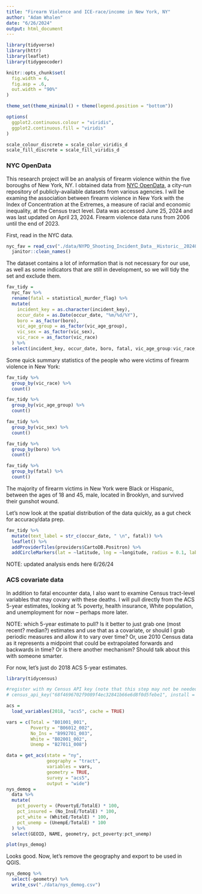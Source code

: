 ```yaml
---
title: "Firearm Violence and ICE-race/income in New York, NY"
author: "Adam Whalen"
date: "6/26/2024"
output: html_document
---
```


```r
library(tidyverse)
library(httr)
library(leaflet)
library(tidygeocoder)

knitr::opts_chunk$set(
  fig.width = 6,
  fig.asp = .6,
  out.width = "90%"
)

theme_set(theme_minimal() + theme(legend.position = "bottom"))

options(
  ggplot2.continuous.colour = "viridis",
  ggplot2.continuous.fill = "viridis"
)

scale_colour_discrete = scale_color_viridis_d
scale_fill_discrete = scale_fill_viridis_d
```

### NYC OpenData

This research project will be an analysis of firearm violence within the five boroughs of New York, NY. I obtained data from [NYC OpenData](https://data.cityofnewyork.us/Public-Safety/NYPD-Shooting-Incident-Data-Historic-/833y-fsy8/about_data), a city-run repository of publicly-available datasets from various agencies. I will be examing the association between firearm violence in New York with the Index of Concentration at the Extremes, a measure of racial and economic inequality, at the Census tract level. Data was accessed June 25, 2024 and was last updated on April 23, 2024. Firearm violence data runs from 2006 until the end of 2023. 

First, read in the NYC data.

```r
nyc_fav = read_csv("./data/NYPD_Shooting_Incident_Data__Historic__20240625.csv") %>% 
  janitor::clean_names()
```

The dataset contains a lot of information that is not necessary for our use, as well as some indicators that are still in development, so we will tidy the set and exclude them.

```r
fav_tidy = 
  nyc_fav %>% 
  rename(fatal = statistical_murder_flag) %>% 
  mutate(
    incident_key = as.character(incident_key),
    occur_date = as.Date(occur_date, "%m/%d/%Y"),
    boro = as_factor(boro),
    vic_age_group = as_factor(vic_age_group),
    vic_sex = as_factor(vic_sex),
    vic_race = as_factor(vic_race)
  ) %>% 
  select(incident_key, occur_date, boro, fatal, vic_age_group:vic_race, latitude, longitude)
```

Some quick summary statistics of the people who were victims of firearm violence in New York:

```r
fav_tidy %>% 
  group_by(vic_race) %>% 
  count()

fav_tidy %>% 
  group_by(vic_age_group) %>% 
  count()

fav_tidy %>% 
  group_by(vic_sex) %>% 
  count()

fav_tidy %>% 
  group_by(boro) %>% 
  count()

fav_tidy %>% 
  group_by(fatal) %>% 
  count()
```

The majority of firearm victims in New York were Black or Hispanic, between the ages of 18 and 45, male, located in Brooklyn, and survived their gunshot wound. 

Let's now look at the spatial distribution of the data quickly, as a gut check for accuracy/data prep.

```r
fav_tidy %>% 
  mutate(text_label = str_c(occur_date, " \n", fatal)) %>% 
  leaflet() %>% 
  addProviderTiles(providers$CartoDB.Positron) %>% 
  addCircleMarkers(lat = ~latitude, lng = ~longitude, radius = 0.1, label = ~text_label)
```

NOTE: updated analysis ends here 6/26/24


### ACS covariate data

In addition to fatal encounter data, I also want to examine Census tract-level variables that may covary with these deaths. I will pull directly from the ACS 5-year estimates, looking at % poverty, health insurance, White population, and unemployment for now -- perhaps more later. 

NOTE: which 5-year estimate to pull? Is it better to just grab one (most recent? median?) estimates and use that as a covariate, or should I grab periodic measures and allow it to vary over time? Or, use 2010 Census data as it represents a midpoint that could be extrapolated forwards and backwards in time? Or is there another mechanism? Should talk about this with someone smarter. 

For now, let's just do 2018 ACS 5-year estimates. 

```r
library(tidycensus)

#register with my Census API key (note that this step may not be needed):
# census_api_key("68f4696702f9089f4ec32841b66e6d8f0d5febe1", install = TRUE)

acs = 
  load_variables(2018, "acs5", cache = TRUE)

vars = c(Total = "B01001_001",
         Poverty = "B06012_002",
         No_Ins = "B992701_003",
         White = "B02001_002",
         Unemp = "B27011_008")

data = get_acs(state = "ny", 
               geography = "tract",
               variables = vars,
               geometry = TRUE,
               survey = "acs5",
               output = "wide")
nys_demog = 
  data %>% 
  mutate(
    pct_poverty = (PovertyE/TotalE) * 100,
    pct_insured = (No_InsE/TotalE) * 100,
    pct_white = (WhiteE/TotalE) * 100,
    pct_unemp = (UnempE/TotalE) * 100
  ) %>% 
  select(GEOID, NAME, geometry, pct_poverty:pct_unemp)

plot(nys_demog)
```

Looks good. Now, let's remove the geography and export to be used in QGIS.

```r
nys_demog %>% 
  select(-geometry) %>% 
  write_csv("./data/nys_demog.csv")
```


